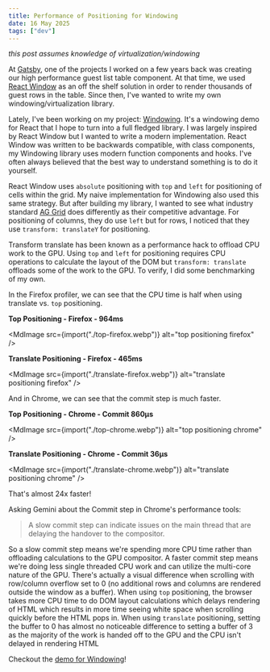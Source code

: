 ```yaml
---
title: Performance of Positioning for Windowing
date: 16 May 2025
tags: ["dev"]
---
```



_this post assumes knowledge of virtualization/windowing_

At [Gatsby](https://gatsby.events), one of the projects I worked on a few years back was creating our
high performance guest list table component.
At that time, we used [React Window](https://github.com/bvaughn/react-window) as
an off the shelf solution in order to render thousands of guest rows in the table.
Since then, I've wanted to write my own windowing/virtualization library.

Lately, I've been working on my project: [Windowing](https://github.com/enochchau/windowing).
It's a windowing demo for React that I hope to turn into a full fledged library.
I was largely inspired by React Window but I wanted to write a modern implementation.
React Window was written to be backwards compatible, with class components, my Windowing library
uses modern function components and hooks.
I've often always believed that the best way to understand something is to do it yourself.

React Window uses `absolute` positioning with `top` and `left` for positioning of cells within the grid.
My naive implementation for Windowing also used this same strategy.
But after building my library, I wanted to see what industry standard [AG Grid](https://www.ag-grid.com/)
does differently as their competitive advantage.
For positioning of columns, they do use `left` but for rows, I noticed that they
use `transform: translateY` for positioning.

Transform translate has been known as a performance hack to offload CPU work to the GPU.
Using `top` and `left` for positioning requires CPU operations to calculate the
layout of the DOM but `transform: translate` offloads some of the work to the GPU.
To verify, I did some benchmarking of my own.

In the Firefox profiler, we can see that the CPU time is half when using translate vs. `top` positioning.

**Top Positioning - Firefox - 964ms**

<MdImage src={import("./top-firefox.webp")} alt="top positioning firefox" />

**Translate Positioning - Firefox - 465ms**

<MdImage
  src={import("./translate-firefox.webp")}
  alt="translate positioning firefox"
/>

And in Chrome, we can see that the commit step is much faster.

**Top Positioning - Chrome - Commit 860μs**

<MdImage src={import("./top-chrome.webp")} alt="top positioning chrome" />

**Translate Positioning - Chrome - Commit 36μs**

<MdImage
  src={import("./translate-chrome.webp")}
  alt="translate positioning chrome"
/>

That's almost 24x faster!

Asking Gemini about the Commit step in Chrome's performance tools:

> A slow commit step can indicate issues on the main thread that are delaying the handover to the compositor.

So a slow commit step means we're spending more CPU time rather than offloading calculations to the GPU compositor.
A faster commit step means we're doing less single threaded CPU work and can utilize the multi-core nature
of the GPU.
There's actually a visual difference when scrolling with row/column overflow set to 0
(no additional rows and columns are rendered outside the window as a buffer).
When using `top` positioning, the browser takes more CPU time to do DOM layout
calculations which delays rendering of HTML which results in more time seeing
white space when scrolling quickly before the HTML pops in.
When using `translate` positioning, setting the buffer to 0 has almost no noticeable difference
to setting a buffer of 3 as the majority of the work is handed off to the GPU and the
CPU isn't delayed in rendering HTML

Checkout the [demo for Windowing](https://enochchau.github.io/windowing/)!
